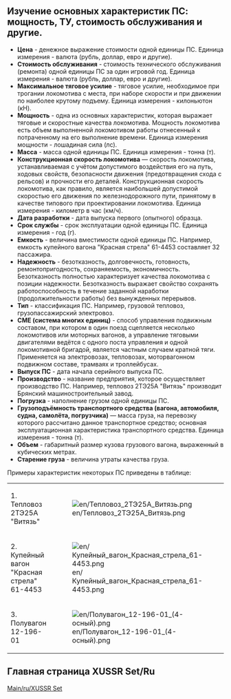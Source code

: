 ==Изучение основных характеристик ПС: мощность, ТУ, стоимость обслуживания и другие.==
*'''Цена''' - денежное выражение стоимости одной единицы ПС. Единица измерения - валюта (рубль, доллар, евро и другие).
*'''Стоимость обслуживания''' - стоимость технического обслуживания (ремонта) одной единицы ПС за один игровой год. Единица измерения - валюта (рубль, доллар, евро и другие).
*'''Максимальное тяговое усилие''' - тяговое усилие, необходимое при трогании локомотива с места, при наборе скорости и при движении по наиболее крутому подъему. Единица измерения - килоньютон (кН).
*'''Мощность''' - одна из основных характеристик, которая выражает тяговые и скоростные качества локомотива. Мощность локомотива есть объем выполненной локомотивом работы отнесенный к потраченному на его выполнение времени. Единица измерения мощности - лошадиная сила (лс).
*'''Масса''' - масса одной единицы ПС. Единица измерения - тонна (т).
*'''Конструкционная скорость локомотива''' — скорость локомотива, устанавливаемая с учётом допустимого воздействия его на путь, ходовых свойств, безопасности движения (предотвращения схода с рельсов) и прочности его деталей. Конструкционная скорость локомотива, как правило, является наибольшей допустимой скоростью его движения по железнодорожного пути, принятому в качестве типового при проектировании локомотива. Единица измерения - километр в час (км/ч).
*'''Дата разработки ''' - дата выпуска первого (опытного) образца.
*'''Срок службы''' - срок эксплуатации одной единицы ПС. Единица измерения - год (г).
*'''Емкость''' - величина вместимости одной единицы ПС.  Например, емкость купейного вагона "Красная стрела" 61-4453 составляет 32 пассажира.
*'''Надежность''' - безотказность, долговечность, готовность, ремонтопригодность, сохраняемость, экономичность. Безотказность полностью характеризует качества локомотива с позиции надежности. Безотказность выражает свойство сохранять работоспособность в течение заданной наработки (продолжительности работы) без вынужденных перерывов.
*'''Тип''' - классификация ПС. Например, грузовой тепловоз, грузопассажирский электровоз.
*'''СМЕ (система многих единиц)''' - способ управления подвижным составом, при котором в один поезд сцепляется несколько локомотивов или моторных вагонов, а управление тяговыми двигателями ведётся с одного поста управления и одной локомотивной бригадой, является частным случаем кратной тяги. Применяется на электровозах, тепловозах, моторвагонном подвижном составе, трамваях и троллейбусах.
*'''Выпуск ПС''' - дата начала серийного выпуска ПС.
*'''Производство''' - название предприятия, которое осуществляет производство ПС. Например, тепловоз 2ТЭ25А "Витязь" производит Брянский машиностроительный завод.
*'''Погрузка''' - наполнение грузом одной единицы ПС.
*'''Грузоподъёмность транспортного средства (вагона, автомобиля, судна, самолёта, погрузчика)''' — масса груза, на перевозку которого рассчитано данное транспортное средство; основная эксплуатационная характеристика транспортного средства. Единица измерения - тонна (т).
*'''Объем''' - габаритный размер кузова грузового вагона, выраженный в кубических метрах.
*'''Старение груза''' - величина утраты качества груза.
Примеры характеристик некоторых ПС приведены в таблице:
{|class="wikitable"
|-
|1. Тепловоз 2ТЭ25А "Витязь"
|[[File:en/Тепловоз 2ТЭ25А Витязь.png]]
|-
|2. Купейный вагон "Красная стрела" 61-4453
|[[File:en/Купейный вагон Красная стрела 61-4453.png]]
|-
|3. Полувагон 12-196-01
|[[File:en/Полувагон 12-196-01 (4-осный).png]]
|}

==Главная страница XUSSR Set/Ru==
[[Main/ru/XUSSR Set]]